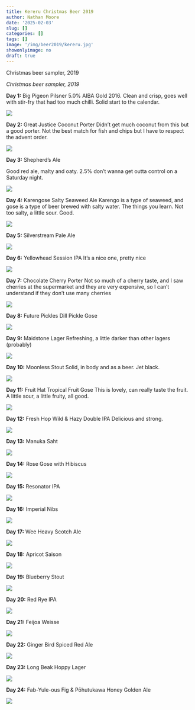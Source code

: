 ```yaml
---
title: Kereru Christmas Beer 2019
author: Nathan Moore
date: '2025-02-03'
slug: []
categories: []
tags: []
image: '/img/beer2019/kereru.jpg'
showonlyimage: no
draft: true
---
```


Christmas beer sampler, 2019

<!--more-->

*Christmas beer sampler, 2019*

**Day 1:** Big Pigeon Pilsner 5.0% AIBA Gold 2016. Clean and crisp, goes well with stir-fry that had too much chilli. Solid start to the calendar.

![](/img/beer2019/1.jpg)

**Day 2:** Great Justice Coconut Porter Didn't get much coconut from this but a good porter. Not the best match for fish and chips but I have to respect the advent order.

![](/img/beer2019/2.jpg)

**Day 3:** Shepherd's Ale

Good red ale, malty and oaty. 2.5% don't wanna get outta control on a Saturday night.

![](/img/beer2019/3.jpg)

**Day 4:** Karengose Salty Seaweed Ale Karengo is a type of seaweed, and gose is a type of beer brewed with salty water. The things you learn. Not too salty, a little sour. Good.

![](/img/beer2019/4.jpg)

**Day 5:** Silverstream Pale Ale

![](/img/beer2019/5.jpg)

**Day 6:** Yellowhead Session IPA It's a nice one, pretty nice

![](/img/beer2019/6.jpg)

**Day 7:** Chocolate Cherry Porter Not so much of a cherry taste, and I saw cherries at the supermarket and they are very expensive, so I can't understand if they don't use many cherries

![](/img/beer2019/7.jpg)

**Day 8:** Future Pickles Dill Pickle Gose

![](/img/beer2019/8.jpg)

**Day 9:** Maidstone Lager Refreshing, a little darker than other lagers (probably)

![](/img/beer2019/9.jpg)

**Day 10:** Moonless Stout Solid, in body and as a beer. Jet black.

![](/img/beer2019/10.jpg)

**Day 11:** Fruit Hat Tropical Fruit Gose This is lovely, can really taste the fruit. A little sour, a little fruity, all good.

![](/img/beer2019/11.jpg)

**Day 12:** Fresh Hop Wild & Hazy Double IPA Delicious and strong.

![](/img/beer2019/12.jpg)

**Day 13:** Manuka Saht

![](/img/beer2019/13.jpg)

**Day 14:** Rose Gose with Hibiscus

![](/img/beer2019/14.jpg)

**Day 15:** Resonator IPA

![](/img/beer2019/15.jpg)

**Day 16:** Imperial Nibs

![](/img/beer2019/16.jpg)

**Day 17:** Wee Heavy Scotch Ale

![](/img/beer2019/17.jpg)

**Day 18:** Apricot Saison

![](/img/beer2019/18.jpg)

**Day 19:** Blueberry Stout

![](/img/beer2019/19.jpg)

**Day 20:** Red Rye IPA

![](/img/beer2019/20.jpg)

**Day 21:** Feijoa Weisse

![](/img/beer2019/21.jpg)

**Day 22:** Ginger Bird Spiced Red Ale

![](/img/beer2019/22.jpg)

**Day 23:** Long Beak Hoppy Lager

![](/img/beer2019/23.jpg)

**Day 24:** Fab-Yule-ous Fig & Pōhutukawa Honey Golden Ale

![](/img/beer2019/24.jpg)
